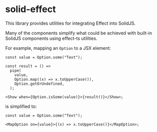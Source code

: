 
<Meta title="Home" />

# solid-effect

This library provides utilities for integrating Effect into SolidJS.

Many of the components simplify what could be achieved with built-in SolidJS components using effect-ts utilities.

For example, mapping an `Option` to a JSX element:

```tsx
const value = Option.some("Text");

const result = () =>
  pipe(
    value,
    Option.map((x) => x.toUpperCase()),
    Option.getOrUndefined,
  );

<Show when={Option.isSome(value)}>{result()}</Show>;
```

is simplified to:

```tsx
const value = Option.some("Text");

<MapOption on={value}>{(x) => x.toUpperCase()}</MapOption>;
```
